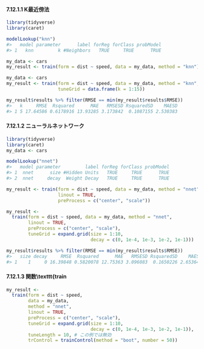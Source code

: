 #### 7.12.1.1 K最近傍法

```r
library(tidyverse)
library(caret)

modelLookup("knn")
#>   model parameter      label forReg forClass probModel
#> 1   knn         k #Neighbors   TRUE     TRUE      TRUE
```

```r
my_data <- cars
my_result <- train(form = dist ~ speed, data = my_data, method = "knn")
```

```r
my_data <- cars
my_result <- train(form = dist ~ speed, data = my_data, method = "knn",
                   tuneGrid = data.frame(k = 1:15))
```

```r
my_result$results %>% filter(RMSE == min(my_result$results$RMSE))
#>   k     RMSE  Rsquared      MAE   RMSESD RsquaredSD    MAESD
#> 1 5 17.64586 0.6178916 13.93285 3.173842  0.1087155 2.530383
```

#### 7.12.1.2 ニューラルネットワーク

```r
library(tidyverse)
library(caret)
my_data <- cars

modelLookup("nnet")
#>   model parameter         label forReg forClass probModel
#> 1  nnet      size #Hidden Units   TRUE     TRUE      TRUE
#> 2  nnet     decay  Weight Decay   TRUE     TRUE      TRUE
```

```r
my_result <- train(form = dist ~ speed, data = my_data, method = "nnet",
                   linout = TRUE,
                   preProcess = c("center", "scale"))
```

```r
my_result <-
  train(form = dist ~ speed, data = my_data, method = "nnet",
        linout = TRUE,
        preProcess = c("center", "scale"),
        tuneGrid = expand.grid(size = 1:10,
                               decay = c(0, 1e-4, 1e-3, 1e-2, 1e-1)))
```

```r
my_result$results %>% filter(RMSE == min(my_result$results$RMSE))
#>   size decay     RMSE  Rsquared      MAE   RMSESD RsquaredSD    MAESD
#> 1    1     0 16.39848 0.5820078 12.75363 3.096083  0.1650226 2.653641
```

#### 7.12.1.3 関数\texttt{train

```r
my_result <-
  train(form = dist ~ speed,
        data = my_data,
        method = "nnet",
        linout = TRUE,
        preProcess = c("center", "scale"),
        tuneGrid = expand.grid(size = 1:10,
                               decay = c(0, 1e-4, 1e-3, 1e-2, 1e-1)),
        tuneLength = 10, # この例では無効
        trControl = trainControl(method = "boot", number = 50))
```

